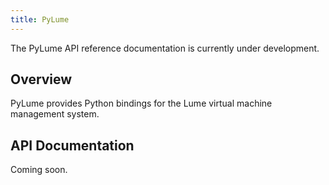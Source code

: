 ```yaml
---
title: PyLume
---
```


The PyLume API reference documentation is currently under development.

## Overview

PyLume provides Python bindings for the Lume virtual machine management system.

## API Documentation

Coming soon.
